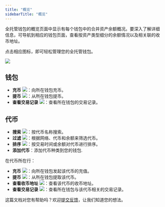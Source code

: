 ```yaml
---
title: "概览"
sidebarTitle: "概览"
---
```


全托管钱包的概览页面中显示有每个钱包中的合并资产余额概况。要深入了解详细信息，可导航到相应的钱包页面，查看按资产类型细分的余额情况以及相关联的收币地址。

点击相应图标，即可轻松管理您的全托管钱包。

<img src="/cn/images/custodial-wallet/manage.png" className="screenshot_full_screen"/>

## 钱包

- **充币** <img src="/cn/images/custodial-wallet/deposit-icon.png" className="icon"/>：向所在钱包充币。
- **提币** <img src="/cn/images/custodial-wallet/withdraw-icon.png" className="icon"/>：从所在钱包提币。
- **查看交易记录** <img src="/cn/images/custodial-wallet/transaction-history.png" className="icon"/>：查看所在钱包的交易记录。

## 代币

- **搜索** <img src="/cn/images/custodial-wallet/search.svg" className="icon"/>：按代币名称搜索。
- **过滤** <img src="/cn/images/custodial-wallet/filter-cn.svg" className="icon"/>：根据网络、代币和余额来筛选代币。
- **排序** <img src="/cn/images/custodial-wallet/sort-cn.svg" className="icon"/>：按交易时间或余额对代币进行排序。
- **添加代币**：添加代币种类到您的钱包.

在代币所在行：
- **充币** <img src="/cn/images/custodial-wallet/deposit-icon.png" className="icon"/>：向所在钱包发起该代币的充值。
- **提币** <img src="/cn/images/custodial-wallet/withdraw-icon.png" className="icon"/>：从所在钱包提取该代币。
- **查看收币地址** <img src="/cn/images/custodial-wallet/view-deposit-address.png" className="icon"/>：查看该代币的收币地址。
- **查看交易记录** <img src="/cn/images/custodial-wallet/transaction-history.png" className="icon"/>：查看所在钱包与该代币相关的交易记录。

<Tip>这篇文档对您有帮助吗？欢迎[提交反馈](https://forms.zohopublic.com/cobo/form/DocumentFeedbackForm/formperma/QvLOhxJv1_JMsJ-1dleZ8Itb_7rzN-LtgvsDdxosoVI?referrername=manuals)，让我们知道您的想法。</Tip>